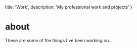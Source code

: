   title: 'Work',
  description: 'My professional work and projects'
}

# about

These are some of the things I've been working on...
